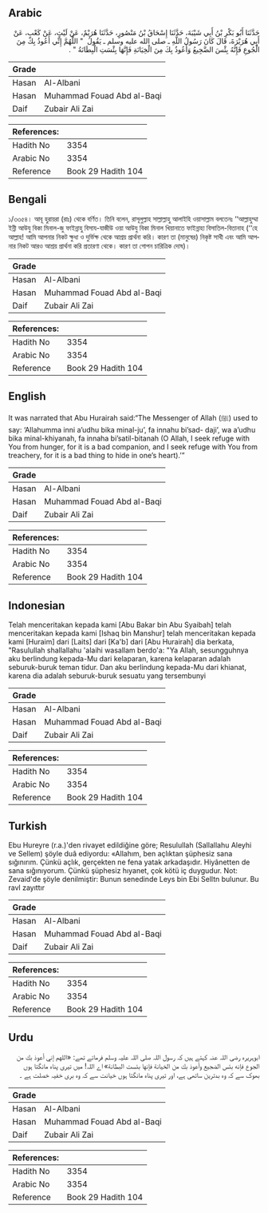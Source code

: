 ## Arabic


<div dir="rtl" lang="ar" style={{fontSize:'larger',backgroundColor:'#f8f9fa',padding:20}}>
حَدَّثَنَا أَبُو بَكْرِ بْنُ أَبِي شَيْبَةَ، حَدَّثَنَا إِسْحَاقُ بْنُ مَنْصُورٍ، حَدَّثَنَا هُرَيْمٌ، عَنْ لَيْثٍ، عَنْ كَعْبٍ، عَنْ أَبِي هُرَيْرَةَ، قَالَ كَانَ رَسُولُ اللَّهِ ـ صلى الله عليه وسلم ـ يَقُولُ ‏ "‏ اللَّهُمَّ إِنِّي أَعُوذُ بِكَ مِنَ الْجُوعِ فَإِنَّهُ بِئْسَ الضَّجِيعُ وَأَعُوذُ بِكَ مِنَ الْخِيَانَةِ فَإِنَّهَا بِئْسَتِ الْبِطَانَةُ ‏"‏ ‏.‏
</div>
<div style={{backgroundColor:'#f8f9fa',padding:20, marginBottom: 10}}><table> <thead> <tr> <th>Grade</th> <th></th> </tr> </thead> <tbody> <tr><td>Hasan</td><td>Al-Albani</td></tr><tr><td>Hasan</td><td>Muhammad Fouad Abd al-Baqi</td></tr><tr><td>Daif</td><td>Zubair Ali Zai</td></tr></tbody></table><table> <thead> <tr> <th>References:</th> <th></th> </tr> </thead> <tbody><tr><td>Hadith No</td><td>3354</td></tr><tr><td>Arabic No</td><td>3354</td></tr><tr><td>Reference</td><td>Book 29 Hadith 104</td></tr></tbody></table></div>

## Bengali


<div dir="ltr" lang="bn" style={{fontSize:'larger',backgroundColor:'#f8f9fa',padding:20}}>
১/৩৩৫৪। আবূ হুরায়রা (রাঃ) থেকে বর্ণিত। তিনি বলেন, রাসূলুল্লাহ সাল্লাল্লাহু আলাইহি ওয়াসাল্লাম বলতেনঃ ‘‘আল্লাহুম্মা ইন্নী আউযু বিকা মিনাল-জু ফাইন্নাহু বিসায-যাজীউ ওয়া আউযু বিকা মিনাল খিয়ানাতে ফাইন্নাহা বিসাতিল-বিতানাহ (‘‘হে আল্লাহ! আমি আপনার নিকট ক্ষুধা ও দুর্ভিক্ষ থেকে আশ্রয় প্রার্থনা করি। কারণ তা (মানুষের) নিকৃষ্ট সাথী এবং আমি আপনার নিকট আরও আশ্রয় প্রার্থনা করি প্রতারণা থেকে। কারণ তা গোপন চারিত্রিক দোষ)।
</div>
<div style={{backgroundColor:'#f8f9fa',padding:20, marginBottom: 10}}><table> <thead> <tr> <th>Grade</th> <th></th> </tr> </thead> <tbody> <tr><td>Hasan</td><td>Al-Albani</td></tr><tr><td>Hasan</td><td>Muhammad Fouad Abd al-Baqi</td></tr><tr><td>Daif</td><td>Zubair Ali Zai</td></tr></tbody></table><table> <thead> <tr> <th>References:</th> <th></th> </tr> </thead> <tbody><tr><td>Hadith No</td><td>3354</td></tr><tr><td>Arabic No</td><td>3354</td></tr><tr><td>Reference</td><td>Book 29 Hadith 104</td></tr></tbody></table></div>

## English


<div dir="ltr" lang="en" style={{fontSize:'larger',backgroundColor:'#f8f9fa',padding:20}}>
It was narrated that Abu Hurairah said:“The Messenger of Allah (ﷺ) used to say: ‘Allahumma inni a’udhu bika minal-ju’, fa innahu bi’sad- daji’, wa a’udhu bika minal-khiyanah, fa innaha bi’satil-bitanah (O Allah, I seek refuge with You from hunger, for it is a bad companion, and I seek refuge with You from treachery, for it is a bad thing to hide in one’s heart).’”
</div>
<div style={{backgroundColor:'#f8f9fa',padding:20, marginBottom: 10}}><table> <thead> <tr> <th>Grade</th> <th></th> </tr> </thead> <tbody> <tr><td>Hasan</td><td>Al-Albani</td></tr><tr><td>Hasan</td><td>Muhammad Fouad Abd al-Baqi</td></tr><tr><td>Daif</td><td>Zubair Ali Zai</td></tr></tbody></table><table> <thead> <tr> <th>References:</th> <th></th> </tr> </thead> <tbody><tr><td>Hadith No</td><td>3354</td></tr><tr><td>Arabic No</td><td>3354</td></tr><tr><td>Reference</td><td>Book 29 Hadith 104</td></tr></tbody></table></div>

## Indonesian


<div dir="ltr" lang="id" style={{fontSize:'larger',backgroundColor:'#f8f9fa',padding:20}}>
Telah menceritakan kepada kami [Abu Bakar bin Abu Syaibah] telah menceritakan kepada kami [Ishaq bin Manshur] telah menceritakan kepada kami [Huraim] dari [Laits] dari [Ka'b] dari [Abu Hurairah] dia berkata, "Rasulullah shallallahu 'alaihi wasallam berdo'a: "Ya Allah, sesungguhnya aku berlindung kepada-Mu dari kelaparan, karena kelaparan adalah seburuk-buruk teman tidur. Dan aku berlindung kepada-Mu dari khianat, karena dia adalah seburuk-buruk sesuatu yang tersembunyi
</div>
<div style={{backgroundColor:'#f8f9fa',padding:20, marginBottom: 10}}><table> <thead> <tr> <th>Grade</th> <th></th> </tr> </thead> <tbody> <tr><td>Hasan</td><td>Al-Albani</td></tr><tr><td>Hasan</td><td>Muhammad Fouad Abd al-Baqi</td></tr><tr><td>Daif</td><td>Zubair Ali Zai</td></tr></tbody></table><table> <thead> <tr> <th>References:</th> <th></th> </tr> </thead> <tbody><tr><td>Hadith No</td><td>3354</td></tr><tr><td>Arabic No</td><td>3354</td></tr><tr><td>Reference</td><td>Book 29 Hadith 104</td></tr></tbody></table></div>

## Turkish


<div dir="ltr" lang="tr" style={{fontSize:'larger',backgroundColor:'#f8f9fa',padding:20}}>
Ebu Hureyre (r.a.)'den rivayet edildiğine göre; Resulullah (Sallallahu Aleyhi ve Sellem) şöyle duâ ediyordu: «Allahım, ben açlıktan şüphesiz sana sığınırım. Çünkü açlık, gerçekten ne fena yatak arkadaşıdır. Hiyânetten de sana sığınıyorum. Çünkü şüphesiz hıyanet, çok kötü iç duygudur. Not: Zevaid'de şöyle denilmiştir: Bunun senedinde Leys bin Ebi Selltn bulunur. Bu ravl zayıttır
</div>
<div style={{backgroundColor:'#f8f9fa',padding:20, marginBottom: 10}}><table> <thead> <tr> <th>Grade</th> <th></th> </tr> </thead> <tbody> <tr><td>Hasan</td><td>Al-Albani</td></tr><tr><td>Hasan</td><td>Muhammad Fouad Abd al-Baqi</td></tr><tr><td>Daif</td><td>Zubair Ali Zai</td></tr></tbody></table><table> <thead> <tr> <th>References:</th> <th></th> </tr> </thead> <tbody><tr><td>Hadith No</td><td>3354</td></tr><tr><td>Arabic No</td><td>3354</td></tr><tr><td>Reference</td><td>Book 29 Hadith 104</td></tr></tbody></table></div>

## Urdu


<div dir="rtl" lang="ur" style={{fontSize:'larger',backgroundColor:'#f8f9fa',padding:20}}>
ابوہریرہ رضی اللہ عنہ کہتے ہیں کہ رسول اللہ صلی اللہ علیہ وسلم فرماتے تھے: «اللهم إني أعوذ بك من الجوع فإنه بئس الضجيع وأعوذ بك من الخيانة فإنها بئست البطانة» اے اللہ! میں تیری پناہ مانگتا ہوں بھوک سے کہ وہ بدترین ساتھی ہے، اور تیری پناہ مانگتا ہوں خیانت سے کہ وہ بری خفیہ خصلت ہے ۔
</div>
<div style={{backgroundColor:'#f8f9fa',padding:20, marginBottom: 10}}><table> <thead> <tr> <th>Grade</th> <th></th> </tr> </thead> <tbody> <tr><td>Hasan</td><td>Al-Albani</td></tr><tr><td>Hasan</td><td>Muhammad Fouad Abd al-Baqi</td></tr><tr><td>Daif</td><td>Zubair Ali Zai</td></tr></tbody></table><table> <thead> <tr> <th>References:</th> <th></th> </tr> </thead> <tbody><tr><td>Hadith No</td><td>3354</td></tr><tr><td>Arabic No</td><td>3354</td></tr><tr><td>Reference</td><td>Book 29 Hadith 104</td></tr></tbody></table></div>